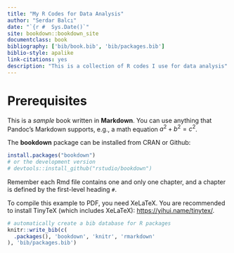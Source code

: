 ```yaml
--- 
title: "My R Codes for Data Analysis"
author: "Serdar Balcı"
date: "`{r #  Sys.Date()`"
site: bookdown::bookdown_site
documentclass: book
bibliography: ['bib/book.bib', 'bib/packages.bib']
biblio-style: apalike
link-citations: yes
description: "This is a collection of R codes I use for data analysis"
---
```


# Prerequisites

This is a _sample_ book written in **Markdown**. You can use anything that Pandoc's Markdown supports, e.g., a math equation $a^2 + b^2 = c^2$.

The **bookdown** package can be installed from CRAN or Github:

```r
install.packages("bookdown")
# or the development version
# devtools::install_github("rstudio/bookdown")
```

Remember each Rmd file contains one and only one chapter, and a chapter is defined by the first-level heading `#`.

To compile this example to PDF, you need XeLaTeX. You are recommended to install TinyTeX (which includes XeLaTeX): <https://yihui.name/tinytex/>.

```r
# automatically create a bib database for R packages
knitr::write_bib(c(
  .packages(), 'bookdown', 'knitr', 'rmarkdown'
), 'bib/packages.bib')
```
